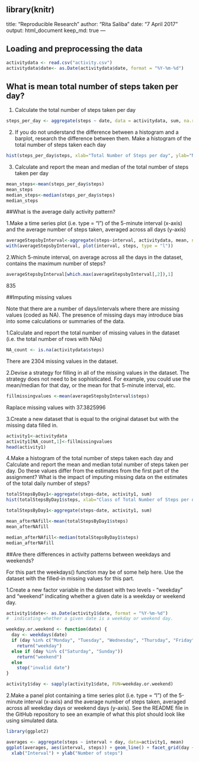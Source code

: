 library(knitr)
---
title: "Reproducible Research"
author: "Rita Saliba"
date: "7 April 2017"
output: html_document
keep_md: true
---

## Loading and preprocessing the data
```{r loadingdata, echo=TRUE}
activitydata <- read.csv("activity.csv")
activitydata$date<- as.Date(activitydata$date, format = "%Y-%m-%d") 
```

## What is mean total number of steps taken per day?

1. Calculate the total number of steps taken per day
```{r meanstepsperday, echo=TRUE}
steps_per_day <- aggregate(steps ~ date, data = activitydata, sum, na.rm = TRUE)
```
2. If you do not understand the difference between a histogram and a barplot, research the difference between them. Make a histogram of the total number of steps taken each day
```{r histrogram1, echo=TRUE}
hist(steps_per_day$steps, xlab="Total Number of Steps per day", ylab="Number of Days", main="Total Number of Steps taken each day", breaks = 16)
```

3. Calculate and report the mean and median of the total number of steps taken per day
```{r meansandmedian, echo=TRUE}
mean_steps<-mean(steps_per_day$steps)
mean_steps
median_steps<-median(steps_per_day$steps)
median_steps
```
##What is the average daily activity pattern?

1.Make a time series plot (i.e. type = "l") of the 5-minute interval (x-axis) and the average number of steps taken, averaged across all days (y-axis)

```{r timeseries, echo=TRUE}
averageStepsbyInterval<-aggregate(steps~interval, activitydata, mean, na.rm= TRUE)
with(averageStepsbyInterval, plot(interval, steps, type = "l"))
```

2.Which 5-minute interval, on average across all the days in the dataset, contains the maximum number of steps?

```{r max, echo=TRUE}
averageStepsbyInterval[which.max(averageStepsbyInterval[,2]),1]
```
835

##Imputing missing values

Note that there are a number of days/intervals where there are missing values (coded as NA). The presence of missing days may introduce bias into some calculations or summaries of the data.

1.Calculate and report the total number of missing values in the dataset (i.e. the total number of rows with NAs)

```{r NAvalues, echo=TRUE}
NA_count <- is.na(activitydata$steps)
```
There are 2304 missing values in the dataset.

2.Devise a strategy for filling in all of the missing values in the dataset. The strategy does not need to be sophisticated. For example, you could use the mean/median for that day, or the mean for that 5-minute interval, etc.

```{r fillingmissingvalues, echo=TRUE}
fillmissingvalues <-mean(averageStepsbyInterval$steps)
```
Raplace missing values with 37.3825996

3.Create a new dataset that is equal to the original dataset but with the missing data filled in.

```{r newdataset, echo=TRUE}
activity1<-activitydata
activity1[NA_count,1]<-fillmissingvalues
head(activity1)

```

4.Make a histogram of the total number of steps taken each day and Calculate and report the mean and median total number of steps taken per day. Do these values differ from the estimates from the first part of the assignment? What is the impact of imputing missing data on the estimates of the total daily number of steps?

```{r totalStepsByDay1, echo=TRUE}
totalStepsByDay1<-aggregate(steps~date, activity1, sum)
hist(totalStepsByDay1$steps, xlab="Class of Total Number of Steps per day", ylab="Number of Days", main="Number of Steps taken each day after missing values are imputed")

totalStepsByDay1<-aggregate(steps~date, activity1, sum)

mean_afterNAfill<-mean(totalStepsByDay1$steps)
mean_afterNAfill

median_afterNAfill<-median(totalStepsByDay1$steps)
median_afterNAfill
```

##Are there differences in activity patterns between weekdays and weekends?

For this part the weekdays() function may be of some help here. Use the dataset with the filled-in missing values for this part.

1.Create a new factor variable in the dataset with two levels - "weekday" and "weekend" indicating whether a given date is a weekday or weekend day.

```{r weekdayweekend, echo=TRUE}
activity1$date<- as.Date(activity1$date, format = "%Y-%m-%d")
#  indicating whether a given date is a weekday or weekend day.

weekday.or.weekend <- function(date) {
  day <- weekdays(date)
  if (day %in% c("Monday", "Tuesday", "Wednesday", "Thursday", "Friday"))
    return("weekday")
  else if (day %in% c("Saturday", "Sunday"))
    return("weekend")
  else
    stop("invalid date")
}

activity1$day <- sapply(activity1$date, FUN=weekday.or.weekend)
```

2.Make a panel plot containing a time series plot (i.e. type = "l") of the 5-minute interval (x-axis) and the average number of steps taken, averaged across all weekday days or weekend days (y-axis). See the README file in the GitHub repository to see an example of what this plot should look like using simulated data.

```{r panel, echo=TRUE}
library(ggplot2)

averages <- aggregate(steps ~ interval + day, data=activity1, mean)
ggplot(averages, aes(interval, steps)) + geom_line() + facet_grid(day ~ .) +
  xlab("Interval") + ylab("Number of steps") 
```
